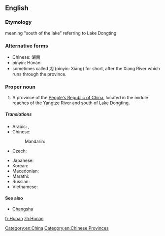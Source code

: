 ==English==

===Etymology===
meaning "south of the lake" referring to Lake Dongting 

===Alternative forms===
*Chinese: 湖南 
*pinyin: Húnán
*sometimes called 湘 (pinyin: Xiāng) for short, after the Xiang River which runs through the province.


===Proper noun===
{{en-proper noun}}
{{wikipedia}}

# A province of the [[People's Republic of China]], located in the middle reaches of the Yangtze River and south of Lake Dongting.

=====Translations=====
{{trans-top|province of China}}
* Arabic: {{t-|ar|خونان|m|tr=khunaan}},  {{t-|ar|هونان|m|tr=hunaan}}
* Chinese:
*: Mandarin: {{t-|cmn|湖南|tr=Húnán|sc=Hani}}
* Czech: {{t-|cs|Chu-nan}}
{{trans-mid}}
* Japanese: {{t-|ja|湖南|tr=こなん, Konan}}
* Korean: {{t-|ko|후난|tr=Hunan|sc=Hang}}
* Macedonian: {{t-|mk|Хунан|tr=Húnan|sc=Cyrl}}
* Marathi: {{t-|mr|हुनान|tr=hunāna|sc=Deva}}
* Russian: {{t-|ru|Хунань|f|tr=Xunán'}}
* Vietnamese: {{t-|vi|Hồ Nam}}
{{trans-bottom}}

====See also====
* [[Changsha]]

[[Category:en:China]]
[[Category:en:Chinese Provinces]]

[[fr:Hunan]]
[[zh:Hunan]]